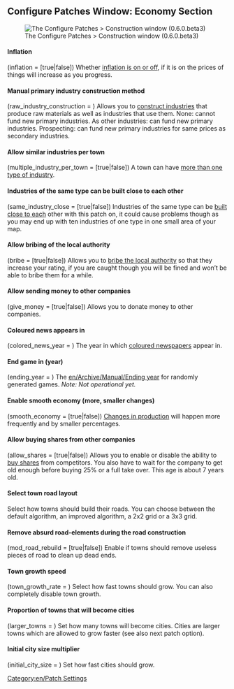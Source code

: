 {{en/Archive/Manual/Settings/Patch Config}}

==Configure Patches Window: Economy Section==

[[File:en/Configure Patches Economy 0.6.0.beta3.png|frame|center|The Configure Patches > Construction window (0.6.0.beta3)]]

====Inflation====
(inflation = [true|false])
Whether [[en/Archive/Manual/Settings/Disable inflation|inflation is on or off]], if it is on the prices of things will increase as you progress.

==== Manual primary industry construction method ====
(raw_industry_construction = <num_val>)
Allows you to [[en/Archive/Manual/Settings/Build raw material industries|construct industries]] that produce raw materials as well as industries that use them. None: cannot fund new primary industries. As other industries: can fund new primary industries. Prospecting: can fund new primary industries for same prices as secondary industries.

====Allow similar industries per town====
(multiple_industry_per_town = [true|false])
A town can have [[en/Archive/Manual/Settings/Multiple industries per town|more than one type of industry]].

====Industries of the same type can be built close to each other====
(same_industry_close = [true|false])
Industries of the same type can be [[en/Archive/Manual/Settings/Same industries close|built close to each]] other with this patch on, it could cause problems though as you may end up with ten industries of one type in one small area of your map.

====Allow bribing of the local authority====
(bribe = [true|false])
Allows you to [[en/Archive/Manual/Settings/Bribe authority|bribe the local authority]] so that they increase your rating, if you are caught though you will be fined and won’t be able to bribe them for a while.

==== Allow sending money to other companies ====
(give_money = [true|false])
Allows you to donate money to other companies. 

====Coloured news appears in <year>====
(colored_news_year = <num_val>)
The year in which [[en/Archive/Manual/Settings/Coloured newspaper|coloured newspapers]] appear in.

====End game in (year) ====
(ending_year = <num_val>)
The [[en/Archive/Manual/Ending year]] for randomly generated games.  ''Note: Not operational yet.''

====Enable smooth economy (more, smaller changes)====
(smooth_economy = [true|false])
[[en/Archive/Manual/Settings/Smooth economy|Changes in production]] will happen more frequently and by smaller percentages.

====Allow buying shares from other companies====
(allow_shares = [true|false])
Allows you to enable or disable the ability to [[en/Manual/Economy|buy shares]] from competitors. You also have to wait for the company to get old enough before buying 25% or a full take over. This age is about 7 years old.

==== Select town road layout ====
Select how towns should build their roads. You can choose between the default algorithm, an improved algorithm, a 2x2 grid or a 3x3 grid.

==== Remove absurd road-elements during the road construction ====
(mod_road_rebuild = [true|false])
Enable if towns should remove useless pieces of road to clean up dead ends.

==== Town growth speed ====
(town_growth_rate = <num_val>)
Select how fast towns should grow. You can also completely disable town growth.

==== Proportion of towns that will become cities ====
(larger_towns = <num_val>)
Set how many towns will become cities. Cities are larger towns which are allowed to grow faster (see also next patch option).

==== Initial city size multiplier ====
(initial_city_size = <num_val>)
Set how fast cities should grow.


[[Category:en/Patch Settings]]